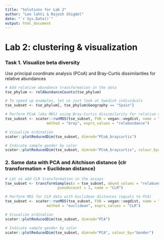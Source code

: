```yaml
---
title: "Solutions for Lab 2"
author: "Leo lahti & Rajesh Shigdel"
date: "`r Sys.Date()`"
output: html_document
---
```



# Lab 2: clustering & visualization
                   
### Task 1. Visualize beta diversity

Use principal coordinate analysis (PCoA) and Bray-Curtis dissimilarities for relative abundances
 
```r
# Add relative abundance transformation in the data
tse_phylum <- relAbundanceCounts(tse_phylum)

# To speed up examples, let us just look at Swedish individuals
tse_subset <- tse_phylum[, tse_phylum$Geography == "Spain"]

# Perform PCoA (aka MDS) using Bray-Curtis dissimilarity for relative abundance data
tse_subset <- scater::runMDS(tse_subset, FUN = vegan::vegdist, name = "PCoA_braycurtis",
                   method = "bray", exprs_values = "relabundance")

# Visualize ordination
scater::plotReducedDim(tse_subset, dimred="PCoA_braycurtis")

# Indicate sample gender by color
scater::plotReducedDim(tse_subset, dimred="PCoA_braycurtis", colour_by="Gender")
```
 


### 2. Same data with PCA and Aitchison distance (clr transformation + Euclidean distance)
 
```r
# Let us add CLR transformation in the assays
tse_subset <- transformSamples(x = tse_subset, abund_values = "relabundance", method = "clr", 
                        pseudocount = 1, name = "CLR")

# Perform MDS for CLR data with Euclidean distances (equals to PCA)
tse_subset <- scater::runMDS(tse_subset, FUN = vegan::vegdist, name = "PCA",
                   method = "euclidean", exprs_values = "CLR")

# Visualize ordination
scater::plotReducedDim(tse_subset, dimred="PCA")

# Indicate sample gender by color
scater::plotReducedDim(tse_subset, dimred="PCA", colour_by="Gender")
```


